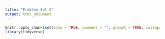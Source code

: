 ```yaml
---
title: "Problem Set 5"
output: html_document
---
```


```r
knitr::opts_chunk$set(echo = TRUE, comment = "", prompt = TRUE, collapse = TRUE, tidy=FALSE)
library(tidyverse)
```
<!--
## Pythagorean Expectation in English Football

The sabermetrician Bill James introduced the concept of Pythagorean Expectation to approximate baseball teams' winning percentages.
he found that if you took the square of the number of runs scored (RS) and divided by the sum of the squares of runs scored (RS) and runs allowed (RA), you get a pretty good estimate of a team's actual win probability.
James' formula is:
$$
\text{Win %} \approx \frac{\text{RS}^2}{\text{RS}^2 + \text{RA}^2}
$$

In this problem set, we will try to extend this formula to predict the win percentage for English Premeire Leagues using data spanning the time period 1950 -- 2015.
This data is contained in 'data/english_football_results.csv'.


1. Read the data into a tbl called `epl`. The tbl should have columns


2. Add a column or win percentage
-->

